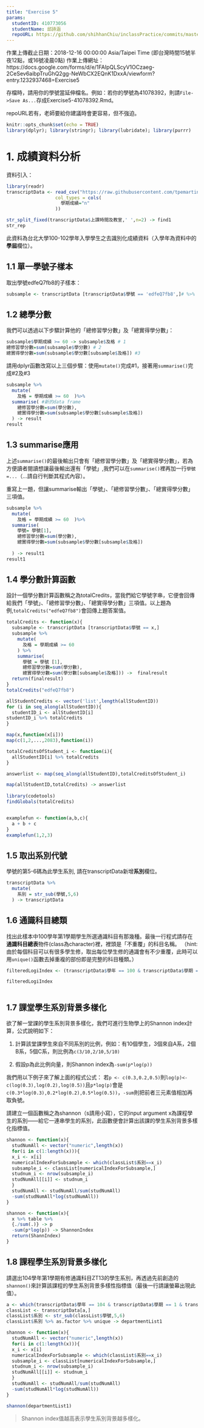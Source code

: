 ```yaml
---
title: "Exercise 5"
params:
  studentID: 410773056
  studentName: 邱詩涵
  repoURL: https://github.com/shihhanChiu/inclassPractice/commits/master
---
```

作業上傳截止日期：2018-12-16 00:00:00 Asia/Taipei Time (即台灣時間15號半夜12點，或16號凌晨0點)
作業上傳網址：https://docs.google.com/forms/d/e/1FAIpQLScyV1OCzaeg-2CeSev6aibpTruGhQ2gg-NeWbCX2EQnK1DxxA/viewform?entry.1232937468=Exercise5

存檔時，請用你的學號當延伸檔名。例如：若你的學號為41078392，則請`File->Save As...`存成Exercise5-41078392.Rmd。

repoURL若有，老師要給你建議時會更容易，但不強迫。

```r
knitr::opts_chunk$set(echo = TRUE)
library(dplyr); library(stringr); library(lubridate); library(purrr)
```

# 1. 成績資料分析

資料引入：
```r
library(readr)
transcriptData <- read_csv("https://raw.githubusercontent.com/tpemartin/github-data/master/transcript100_102.csv",
                  col_types = cols(
                    學期成績="n"
                  ))
```
```r
str_split_fixed(transcriptData$上課時間及教室,' ',n=2) -> find1
str_rep
```

此資料為台北大學100-102學年入學學生之去識別化成績資料（入學年為資料中的**學屆**欄位）。

## 1.1 單一學號子樣本
取出學號edfeQ7fb8的子樣本：

```r
subsample <- transcriptData [transcriptData$學號 == 'edfeQ7fb8',]# %>% filter(學號 == '') -> subsample

```

## 1.2 總學分數
我們可以透過以下步驟計算他的「總修習學分數」及「總實得學分數」：

```r
subsample$學期成績 >= 60 -> subsample$及格 # 1
總修習學分數=sum(subsample$學分數) # 2
總實得學分數=sum(subsample$學分數[subsample$及格]) #3
```

請用dplyr函數改寫以上三個步驟：使用`mutate()`完成#1，接著用`summarise()`完成#2及#3
```r
subsample %>%
  mutate(
    及格 = 學期成績 >= 60  )%>%
  summarise( #新的data frame
    總修習學分數=sum(學分數),
    總實得學分數=sum(subsample$學分數[subsample$及格])
  ) -> result
result

```

## 1.3 summarise應用

上述`summarise()`的最後輸出只會有「總修習學分數」及「總實得學分數」，若為方便讀者閱讀想讓最後輸出還有「學號」,我們可以在`summarise()`裡再加一行`學號=...`（...請自行判斷其程式內容）。

重寫上一題，但讓summarise輸出「學號」、「總修習學分數」、「總實得學分數」三項值。

```r
subsample %>%
  mutate(
    及格 = 學期成績 >= 60  )%>%
  summarise(
    學號= 學號[1],
    總修習學分數=sum(學分數),
    總實得學分數=sum(subsample$學分數[subsample$及格])
    
  ) -> result1
result1
```

## 1.4 學分數計算函數

設計一個學分數計算函數稱之為totalCredits，當我們給它學號字串，它便會回傳給我們「學號」、「總修習學分數」、「總實得學分數」三項值。以上題為例,`totalCredits("edfeQ7fb8")`會回傳上題答案值。

```r
totalCredits <- function(x){
  subsample <- transcriptData [transcriptData$學號 == x,]
  subsample %>%
    mutate(
      及格 = 學期成績 >= 60
    ) %>%
    summarise(
      學號 = 學號 [1],
      總修習學分數=sum(學分數),
      總實得學分數=sum(學分數[subsample$及格])) ->  finalresult
  return(finalresult)
}
totalCredits("edfeQ7fb8")

allStudentCredits <- vector('list',length(allStudentID))
for (i in seq_along(allStudentID)){
  studentID_i <- allStudentID[i]
studentID_i %>% totalCredits
}

map(x,function(x[i]))
map(c(1,2,...,2083),function(i))

totalCreditsOfStudent_i <- function(i){
  allStudentID[i] %>% totalCredits
}

answerlist <- map(seq_along(allStudentID),totalCreditsOfStudent_i)

map(allStudentID,totalCredits) -> answerlist
  
library(codetools)
findGlobals(totalCredits)



```

```r
examplefun <- function(a,b,c){
  a + b + c
}
examplefun(1,2,3)
```


## 1.5 取出系別代號

學號的第5-6碼為此學生系別, 請在transcriptData新增**系別**欄位。
```r
transcriptData %>%
  mutate(
    系別 = str_sub(學號,5,6)
  ) -> transcriptData
```


## 1.6 通識科目總類

找出此樣本中100學年第1學期學生所選通識科目有那幾種。最後一行程式請存在**通識科目總表**物件(class為character)裡，裡頭是「不重覆」的科目名稱。
（hint: 由於每個科目可以有很多學生修，取出每位學生修的通識會有不少重覆，此時可以用`unique()`函數去掉重複的部份即是完整的科目種類。）
```r
filteredLogiIndex <- (transcriptData$學年 == 100 & transcriptData$學期 == 1 & transcriptData$`必選修類別（必∕選∕通）`== '通 ' )

filteredLogiIndex
```

```r

```

## 1.7 課堂學生系別背景多樣化

欲了解一堂課的學生系別背景多樣化，我們可進行生物學上的Shannon index計算，公式說明如下：

  1. 計算該堂課學生來自不同系別的比例，例如：有10個學生，3個來自A系，2個B系，5個C系，則比例為`c(3/10,2/10,5/10)`
  
  2. 假設p為此比例向量，則Shannon index為`-sum(p*log(p))`
  
我們用以下例子來了解上面的程式公式： 若`p <- c(0.3,0.2,0.5)`則`log(p)<-c(log(0.3),log(0.2),log(0.5))`且`p*log(p)`會是`c(0.3*log(0.3),0.2*log(0.2),0.5*log(0.5))`，`-sum`則把前者三元素值相加再取負號。

請建立一個函數稱之為shannon（s請用小寫），它的input argument x為課程學生的系別——給它一連串學生的系別，此函數便會計算出該課的學生系別背景多樣化指標值。
  
  
```r

shannon <- function(x){
  studNumAll <- vector("numeric",length(x))
  for(i in c(1:length(x))){
  x_i <- x[i]
  numericalIndexForSubsample <- which(classList$系別==x_i)
  subsample_i <- classList[numericalIndexForSubsample,]
  studnum_i <- nrow(subsample_i)
  studNumAll[[i]] <- studnum_i
  }
  studNumAll <- studNumAll/sum(studNumAll)
  -sum(studNumAll*log(studNumAll))
}

shannon <- function(x){
  x %>% table %>%
  {./sum(.)} -> p
  -sum(p*log(p)) -> ShannonIndex
  return(ShannIndex)
}
```


## 1.8 課程學生系別背景多樣化

請選出104學年第1學期有修通識科目ZT13的學生系別，再透過先前創造的`shannon()`來計算該課程的學生系別背景多樣性指標值（最後一行請讓螢幕出現此值）。
```r
a <- which(transcriptData$學年 == 104 & transcriptData$學期 == 1 & transcriptData$科目名稱 == 'ZT13')
classList <- transcriptData[a,]
classList$系別 <- str_sub(classList$學號,5,6)
classList$系別 %>% as.factor %>% unique -> departmentList1

shannon <- function(x){
  studNumAll <- vector("numeric",length(x))
  for(i in c(1:length(x))){
  x_i <- x[i]
  numericalIndexForSubsample <- which(classList$系別==x_i)
  subsample_i <- classList[numericalIndexForSubsample,]
  studnum_i <- nrow(subsample_i)
  studNumAll[[i]] <- studnum_i
  }
  studNumAll <- studNumAll/sum(studNumAll)
  -sum(studNumAll*log(studNumAll))
}

shannon(departmentList1)


```

> Shannon index值越高表示學生系別背景越多樣化。
